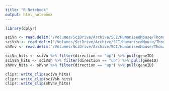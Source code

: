 ```yaml
---
title: "R Notebook"
output: html_notebook
---
```


```r
library(dplyr)
```


```r
sciVn <- read.delim("/Volumes/SciDrive/Archive/SCI/HumanisedMouse/Thomas2022/4_DEG/EachCelltypeSeparately/4.1_SCIvsshamnaive_blood/outdir_SCIvsNot/cl0_markers_sciVnaive.txt") %>% filter(p_val_adj <= 0.05)
sciVsh <- read.delim("/Volumes/SciDrive/Archive/SCI/HumanisedMouse/Thomas2022/4_DEG/EachCelltypeSeparately/4.1_SCIvsshamnaive_blood/outdir_SCIvsNot/cl0_markers_sciVsham.txt") %>% filter(p_val_adj <= 0.05)
shVnv <- read.delim("/Volumes/SciDrive/Archive/SCI/HumanisedMouse/Thomas2022/4_DEG/EachCelltypeSeparately/4.1_SCIvsshamnaive_blood/outdir_SCIvsNot/cl0_markers_shamVnaive.txt") %>% filter(p_val_adj <= 0.05)
```

```r
sciVn_hits <- sciVn %>% filter(direction == "up") %>% pull(geneID)
sciVsh_hits <- sciVsh %>% filter(direction == "up") %>% pull(geneID)
shVnv_hits <- shVnv %>% filter(direction == "up") %>% pull(geneID)
```

```r
clipr::write_clip(sciVn_hits)
clipr::write_clip(sciVsh_hits)
clipr::write_clip(shVnv_hits)
```

